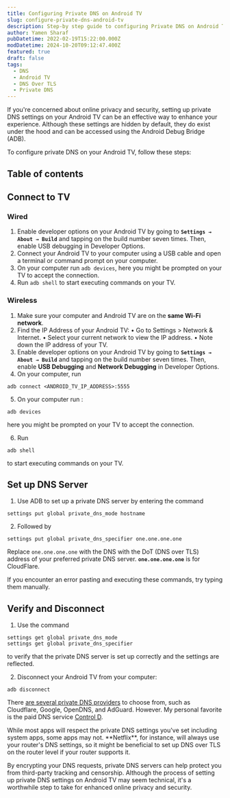 ```yaml
---
title: Configuring Private DNS on Android TV
slug: configure-private-dns-android-tv
description: Step-by step guide to configuring Private DNS on Android TV
author: Yamen Sharaf
pubDatetime: 2022-02-19T15:22:00.000Z
modDatetime: 2024-10-20T09:12:47.400Z
featured: true
draft: false
tags:
  - DNS
  - Android TV
  - DNS Over TLS
  - Private DNS
---
```



If you're concerned about online privacy and security, setting up private DNS settings on your Android TV can be an effective way to enhance your experience. Although these settings are hidden by default, they do exist under the hood and can be accessed using the Android Debug Bridge (ADB).

To configure private DNS on your Android TV, follow these steps:

## Table of contents

## Connect to TV

### Wired

1. Enable developer options on your Android TV by going to **`Settings → About → Build`** and tapping on the build number seven times. Then, enable USB debugging in Developer Options.
2. Connect your Android TV to your computer using a USB cable and open a terminal or command prompt on your computer.
3. On your computer run `adb devices`, here you might be prompted on your TV to accept the connection.
4. Run `adb shell` to start executing commands on your TV.

### Wireless

1. Make sure your computer and Android TV are on the **same Wi-Fi network**.
2. Find the IP Address of your Android TV:
   • Go to Settings > Network & Internet.
   • Select your current network to view the IP address.
   • Note down the IP address of your TV.
3. Enable developer options on your Android TV by going to **`Settings → About → Build`** and tapping on the build number seven times. Then, enable **USB Debugging** and **Network Debugging** in Developer Options.
4. On your computer, run

```shell
adb connect <ANDROID_TV_IP_ADDRESS>:5555
```

5. On your computer run :

```shell
adb devices
```

here you might be prompted on your TV to accept the connection.

6. Run

```shell
adb shell
```

to start executing commands on your TV.

## Set up DNS Server

1. Use ADB to set up a private DNS server by entering the command

```shell
settings put global private_dns_mode hostname
```

2. Followed by

```shell
settings put global private_dns_specifier one.one.one.one
```

Replace `one.one.one.one` with the DNS with the DoT (DNS over TLS) address of your preferred private DNS server. **`one.one.one.one`** is for CloudFlare.

<BlogAlert>
  If you encounter an error pasting and executing these commands, try typing
  them manually.
</BlogAlert>

## Verify and Disconnect

1. Use the command

```shell
settings get global private_dns_mode
settings get global private_dns_specifier
```

to verify that the private DNS server is set up correctly and the settings are reflected.

2. Disconnect your Android TV from your computer:

```shell
adb disconnect
```

There [are several private DNS providers](https://dnsprivacy.org/public_resolvers/) to choose from, such as Cloudflare, Google, OpenDNS, and AdGuard. However. My personal favorite is the paid DNS service [Control D](https://controld.com/).

<BlogAlert title="Caveat!">
  While most apps will respect the private DNS settings you've set including
  system apps, some apps may not. **Netflix**, for instance, will always use
  your router's DNS settings, so it might be beneficial to set up DNS over TLS
  on the router level if your router supports it.
</BlogAlert>

By encrypting your DNS requests, private DNS servers can help protect you from third-party tracking and censorship. Although the process of setting up private DNS settings on Android TV may seem technical, it's a worthwhile step to take for enhanced online privacy and security.
